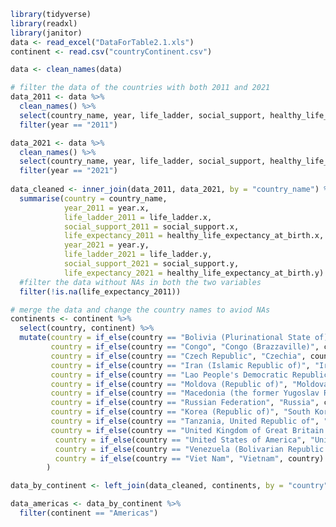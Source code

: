 ```r
library(tidyverse)
library(readxl)
library(janitor)
data <- read_excel("DataForTable2.1.xls")
continent <- read.csv("countryContinent.csv")
```

```r
data <- clean_names(data)

# filter the data of the countries with both 2011 and 2021
data_2011 <- data %>%
  clean_names() %>% 
  select(country_name, year, life_ladder, social_support, healthy_life_expectancy_at_birth) %>%
  filter(year == "2011")

data_2021 <- data %>%
  clean_names() %>% 
  select(country_name, year, life_ladder, social_support, healthy_life_expectancy_at_birth) %>%
  filter(year == "2021")
  
data_cleaned <- inner_join(data_2011, data_2021, by = "country_name") %>%
  summarise(country = country_name, 
            year_2011 = year.x,
            life_ladder_2011 = life_ladder.x,
            social_support_2011 = social_support.x,
            life_expectancy_2011 = healthy_life_expectancy_at_birth.x,
            year_2021 = year.y,
            life_ladder_2021 = life_ladder.y,
            social_support_2021 = social_support.y,
            life_expectancy_2021 = healthy_life_expectancy_at_birth.y) %>%
  #filter the data without NAs in both the two variables
  filter(!is.na(life_expectancy_2011))
```

```r
# merge the data and change the country names to aviod NAs
continents <- continent %>%
  select(country, continent) %>%
  mutate(country = if_else(country == "Bolivia (Plurinational State of)", "Bolivia", country),
         country = if_else(country == "Congo", "Congo (Brazzaville)", country),
         country = if_else(country == "Czech Republic", "Czechia", country),
         country = if_else(country == "Iran (Islamic Republic of)", "Iran", country),
         country = if_else(country == "Lao People's Democratic Republic", "Laos", country),
         country = if_else(country == "Moldova (Republic of)", "Moldova", country),
         country = if_else(country == "Macedonia (the former Yugoslav Republic of)", "North Macedonia", country),
         country = if_else(country == "Russian Federation", "Russia", country),
         country = if_else(country == "Korea (Republic of)", "South Korea", country),
         country = if_else(country == "Tanzania, United Republic of", "Tanzania", country),
         country = if_else(country == "United Kingdom of Great Britain and Northern Ireland", "United Kingdom", country),
          country = if_else(country == "United States of America", "United States", country),
          country = if_else(country == "Venezuela (Bolivarian Republic of)", "Venezuela", country),
          country = if_else(country == "Viet Nam", "Vietnam", country)
        )

data_by_continent <- left_join(data_cleaned, continents, by = "country")
```

```r
data_americas <- data_by_continent %>%
  filter(continent == "Americas")
```

```r

```

```r

```

```r

```
